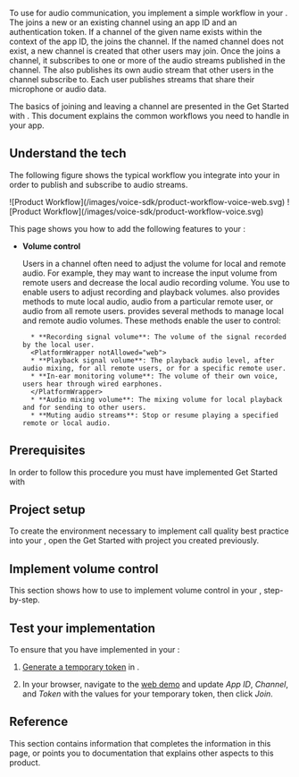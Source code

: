 


To use <Vg k="VOICE_SDK" /> for audio communication, you implement a simple workflow in your <Vpl k="CLIENT" />. The <Vpl k="CLIENT" /> joins a new or an existing channel using an app ID and an authentication token. If a channel of the given name exists within the context of the app ID, the <Vpl k="CLIENT" /> joins the channel. If the named channel does not exist, a new channel is created that other users may join. Once the <Vpl k="CLIENT" /> joins a channel, it subscribes to one or more of the audio streams published in the channel. The <Vpl k="CLIENT" /> also publishes its own audio stream that other users in the channel subscribe to. Each user publishes streams that share their microphone or audio data.

The basics of joining and leaving a channel are presented in the <Link to="../get-started/get-started-sdk?platform={{platform.PATH}}">Get Started with <Vpd k="NAME"/></Link>. This document explains the common workflows you need to handle in your app.


## Understand the tech

The following figure shows the typical workflow you integrate into your <Vpl k="CLIENT" /> in order to publish and subscribe to audio streams.

<PlatformWrapper platform="web">
![Product Workflow](/images/voice-sdk/product-workflow-voice-web.svg)
</PlatformWrapper>

<PlatformWrapper notAllowed="web">
![Product Workflow](/images/voice-sdk/product-workflow-voice.svg)
</PlatformWrapper>

This page shows you how to add the following features to your <Vpl k="CLIENT" />:

* **Volume control**

    Users in a channel often need to adjust the volume for local and remote audio. For example, they may want to increase the input volume from remote users and decrease the local audio recording volume. You use <Vg k="VOICE_SDK" /> to enable <Vpl k="CLIENT" /> users to adjust recording and playback volumes. <Vg k="VOICE_SDK" /> also provides methods to mute local audio, audio from a particular remote user, or audio from all remote users. <Vg k="VOICE_SDK" /> provides several methods to manage local and remote audio volumes. These methods enable the user to control:

        * **Recording signal volume**: The volume of the signal recorded by the local user.
        <PlatformWrapper notAllowed="web">
        * **Playback signal volume**: The playback audio level, after audio mixing, for all remote users, or for a specific remote user.
        * **In-ear monitoring volume**: The volume of their own voice, users hear through wired earphones.
        </PlatformWrapper>
        * **Audio mixing volume**: The mixing volume for local playback and for sending to other users.
        * **Muting audio streams**: Stop or resume playing a specified remote or local audio.

## Prerequisites

In order to follow this procedure you must have implemented <Link to="../get-started/get-started-sdk?platform={{platform.PATH}}">Get Started with <Vpd k="NAME"/></Link>

## Project setup

To create the environment necessary to implement call quality best practice into your <Vpl k="CLIENT" />, open the <Link to="../get-started/get-started-sdk?platform={{platform.PATH}}">Get Started with <Vpd k="NAME"/></Link> project you created previously.

<ProjectSetup />

## Implement volume control

This section shows how to use <Vg k="VOICE_SDK" /> to implement volume control in your <Vpl k="CLIENT" />, step-by-step.

<ProjectImplement />


## Test your implementation

To ensure that you have implemented <Vpd k="PRODUCT" /> in your <Vpl k="CLIENT" />:

1. [Generate a temporary token](../reference/manage-agora-account#generate-a-temporary-token) in <Vg k="CONSOLE" /> .

2. In your browser, navigate to the [<Vg k="COMPANY" /> web demo](https://webdemo.agora.io/agora-web-showcase/examples/Agora-Web-Tutorial-1to1-Web/) and update _App ID_, _Channel_, and _Token_ with the values for your temporary token, then click _Join_.
<ProjectTest />

## Reference

This section contains information that completes the information in this page, or points you to documentation that explains other aspects to this product.

<Reference />
